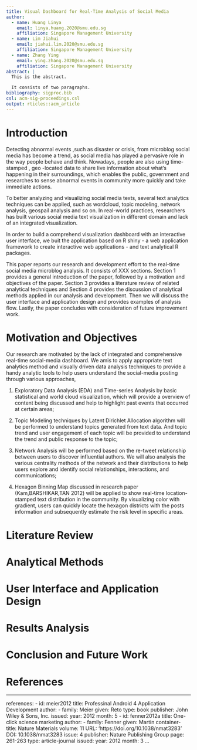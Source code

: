 ```yaml
---
title: Visual Dashboard for Real-Time Analysis of Social Media
author:
  - name: Huang Linya
    email: linya.huang.2020@smu.edu.sg
    affiliation: Singapore Management University
  - name: Lim Jiahui
    email: jiahui.lim.2020@smu.edu.sg
    affiliation: Singapore Management University
  - name: Zhang Ying
    email: ying.zhang.2020@smu.edu.sg
    affiliation: Singapore Management University   
abstract: |
  This is the abstract.

  It consists of two paragraphs.
bibliography: sigproc.bib
csl: acm-sig-proceedings.csl
output: rticles::acm_article
---
```




# Introduction 

Detecting abnormal events ,such as disaster or crisis, from microblog social media has become a trend, as social media has played a pervasive role in the way people behave and think. Nowadays, people are also using time-stamped , geo -located data to share live information about what’s happening in their surroundings, which enables the public, government and researches to sense abnormal events in community more quickly and take immediate actions.

To better analyzing and visualizing social media texts,  several text analytics techniques can be applied, such as wordcloud, topic modeling, network analysis, geospail analysis and so on. In real-world practices, researchers has built various social media text visualization in different domain and lack of an integrated visualization.

In order to build a comprehend visualization dashboard with an interactive user interface, we buit the application based on R shiny - a web application framework to create interactive web applications - and text analytical R packages. 

This paper reports our research and development effort to the real-time social media microblog analysis. It consists of XXX sections. Section 1 provides a general introduction of the paper, followed by a motivation and objectives of the paper. Section 3 provides a literature review of related analytical techniques and Section 4 provides the discussion of analytical methods applied in our analysis and development. Then we will discuss the user interface and application design and provides examples of analysis flow. Lastly, the paper concludes with consideration of future improvement work.


# Motivation and Objectives

Our research are motivated by the lack of integrated and comprehensive real-time social-media dashboard. We amis to apply appropriate text analytics method and visually driven data analysis techniques to provide a handy analytic tools to help users understand the social-media posting through various approaches,

1) Exploratory Data Analysis (EDA) and Time-series Analysis by basic statistical and world cloud visualization, which will provide a overview of content being discussed and help to highlight past events that occurred at certain areas;

2) Topic Modeling techniques by Latent Dirichlet Allocation algorithm will be performed to understand topics generated from text data. And  topic trend and user engagement of each topic will be provided to understand the trend and public response to the topic;

3) Network Analysis will be performed based on the re-tweet relationship between users to discover influential authors. We will also analysis the various centrality methods of the network and their distributions to help users explore and identify social relationships, interactions, and communications;

4) Hexagon Binning Map discussed in research paper (Kam,BARSHIKAR,TAN 2012) will be applied to show real-time location-stamped text distribution in the community. By visualizing color with gradient, users can quickly locate the hexagon districts with the posts information and subsequently estimate the risk level in specific areas.

# Literature Review







# Analytical Methods


# User Interface and Application Design

# Results Analysis

# Conclusion and Future Work



# References

---
references:
- id: meier2012
  title: Professinal Android 4 Application Development
  author: 
  - family: Meier
    given: Reto
  type: book
  publisher: John Wiley & Sons, Inc.
  issued:
    year: 2012
    month: 5
- id: fenner2012a
  title: One-click science marketing
  author:
  - family: Fenner
    given: Martin
  container-title: Nature Materials
  volume: 11
  URL: 'https://doi.org/10.1038/nmat3283'
  DOI: 10.1038/nmat3283
  issue: 4
  publisher: Nature Publishing Group
  page: 261-263
  type: article-journal
  issued:
    year: 2012
    month: 3
...

